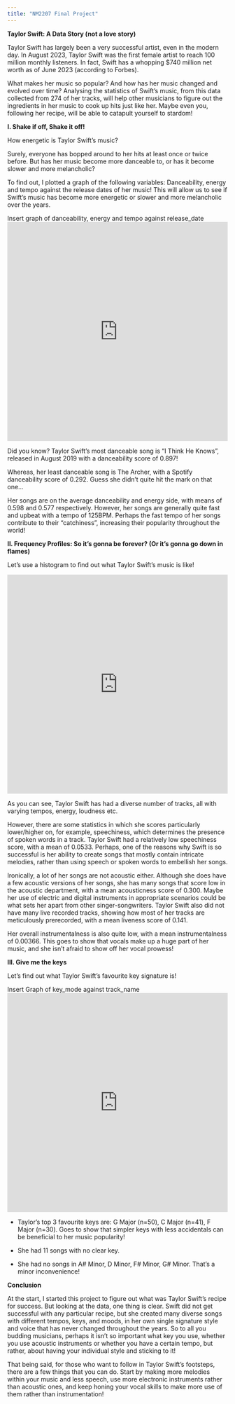 ```yaml
---
title: "NM2207 Final Project"
---
```


**Taylor Swift: A Data Story (not a love story)**

Taylor Swift has largely been a very successful artist, even in the modern day. In August 2023, Taylor Swift was the first female artist to reach 100 million monthly listeners. In fact, Swift has a whopping \$740 million net worth as of June 2023 (according to Forbes).

What makes her music so popular? And how has her music changed and evolved over time? Analysing the statistics of Swift's music, from this data collected from 274 of her tracks, will help other musicians to figure out the ingredients in her music to cook up hits just like her. Maybe even you, following her recipe, will be able to catapult yourself to stardom!

**I. Shake if off, Shake it off!**

How energetic is Taylor Swift's music?

Surely, everyone has bopped around to her hits at least once or twice before. But has her music become more danceable to, or has it become slower and more melancholic?

To find out, I plotted a graph of the following variables: Danceability, energy and tempo against the release dates of her music! This will allow us to see if Swift's music has become more energetic or slower and more melancholic over the years.

Insert graph of danceability, energy and tempo against release_date <iframe height="500" width="100%" frameborder="no" src="https://jav521.shinyapps.io/TaylorSongs/"> </iframe>

Did you know? Taylor Swift's most danceable song is "I Think He Knows", released in August 2019 with a danceability score of 0.897!

Whereas, her least danceable song is The Archer, with a Spotify danceability score of 0.292. Guess she didn't quite hit the mark on that one...

Her songs are on the average danceability and energy side, with means of 0.598 and 0.577 respectively. However, her songs are generally quite fast and upbeat with a tempo of 125BPM. Perhaps the fast tempo of her songs contribute to their "catchiness", increasing their popularity throughout the world!

**II. Frequency Profiles: So it's gonna be forever? (Or it's gonna go down in flames)**

Let's use a histogram to find out what Taylor Swift's music is like!

<iframe height="500" width="100%" frameborder="no" src="https://jav521.shinyapps.io/Hello_Taylor/">

</iframe>

As you can see, Taylor Swift has had a diverse number of tracks, all with varying tempos, energy, loudness etc.

However, there are some statistics in which she scores particularly lower/higher on, for example, speechiness, which determines the presence of spoken words in a track. Taylor Swift had a relatively low speechiness score, with a mean of 0.0533. Perhaps, one of the reasons why Swift is so successful is her ability to create songs that mostly contain intricate melodies, rather than using speech or spoken words to embellish her songs.

Ironically, a lot of her songs are not acoustic either. Although she does have a few acoustic versions of her songs, she has many songs that score low in the acoustic department, with a mean acousticness score of 0.300. Maybe her use of electric and digital instruments in appropriate scenarios could be what sets her apart from other singer-songwriters. Taylor Swift also did not have many live recorded tracks, showing how most of her tracks are meticulously prerecorded, with a mean liveness score of 0.141.

Her overall instrumentalness is also quite low, with a mean instrumentalness of 0.00366. This goes to show that vocals make up a huge part of her music, and she isn't afraid to show off her vocal prowess!

**III. Give me the keys**

Let's find out what Taylor Swift's favourite key signature is!

Insert Graph of key_mode against track_name <iframe height="500" width="100%" frameborder="no" src="https://jav521.shinyapps.io/Taylor_Key/"> </iframe>

-   Taylor's top 3 favourite keys are: G Major (n=50), C Major (n=41), F Major (n=30). Goes to show that simpler keys with less accidentals can be beneficial to her music popularity!

-   She had 11 songs with no clear key.

-   She had no songs in A# Minor, D Minor, F# Minor, G# Minor. That's a minor inconvenience!

**Conclusion**

At the start, I started this project to figure out what was Taylor Swift's recipe for success. But looking at the data, one thing is clear. Swift did not get successful with any particular recipe, but she created many diverse songs with different tempos, keys, and moods, in her own single signature style and voice that has never changed throughout the years. So to all you budding musicians, perhaps it isn't so important what key you use, whether you use acoustic instruments or whether you have a certain tempo, but rather, about having your individual style and sticking to it!

That being said, for those who want to follow in Taylor Swift's footsteps, there are a few things that you can do. Start by making more melodies within your music and less speech, use more electronic instruments rather than acoustic ones, and keep honing your vocal skills to make more use of them rather than instrumentation!
